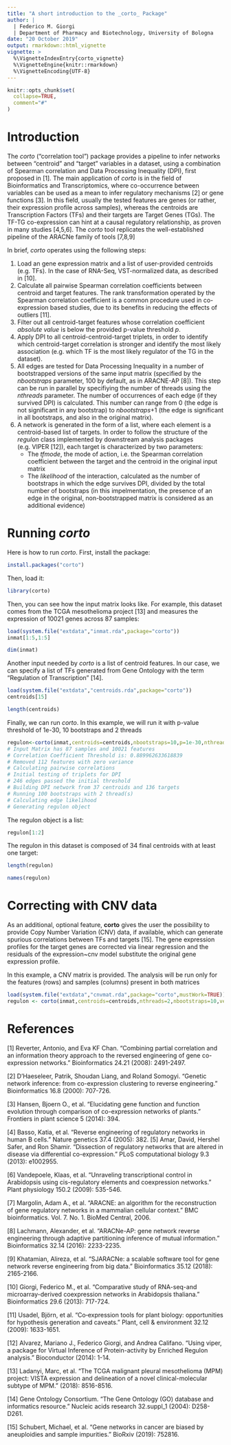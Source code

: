 ```yaml
---
title: "A short introduction to the _corto_ Package"
author: | 
  | Federico M. Giorgi
  | Department of Pharmacy and Biotechnology, University of Bologna
date: "20 October 2019"
output: rmarkdown::html_vignette
vignette: >
  %\VignetteIndexEntry{corto_vignette}
  %\VignetteEngine{knitr::rmarkdown}
  %\VignetteEncoding{UTF-8}
---
```

```r
knitr::opts_chunk$set(
  collapse=TRUE,
  comment="#"
)
```

# Introduction
The _corto_ ("correlation tool") package provides a pipeline to infer networks between "centroid" and "target" variables in a dataset, using a combination of Spearman correlation and Data Processing Inequality (DPI), first proposed in [1]. The main application of _corto_ is in the field of Bioinformatics and Transcriptomics, where co-occurrence between variables can be used as a mean to infer regulatory mechanisms [2] or gene functions [3]. In this field, usually the tested features are genes (or rather, their expression profile across samples), whereas the centroids are Transcription Factors (TFs) and their targets are Target Genes (TGs). The TF-TG co-expression can hint at a causal regulatory relationship, as proven in many studies [4,5,6]. The _corto_ tool replicates the well-established pipeline of the ARACNe family of tools [7,8,9]

In brief, _corto_ operates using the following steps:

1. Load an gene expression matrix and a list of user-provided centroids (e.g. TFs). In the case of RNA-Seq, VST-normalized data, as described in [10].
2. Calculate all pairwise Spearman correlation coefficients between centroid and target features. The rank transformation operated by the Spearman correlation coefficient is a common procedure used in co-expression based studies, due to its benefits in reducing the effects of outliers [11].
3. Filter out all centroid-target features whose correlation coefficient _absolute value_ is below the provided p-value threshold _p_.
4. Apply DPI to all centroid-centroid-target triplets, in order to identify which centroid-target correlation is stronger and identify the most likely association (e.g. which TF is the most likely regulator of the TG in the dataset).
5. All edges are tested for Data Processing Inequality in a number of bootstrapped versions of the same input matrix (specified by the _nbootstraps_ parameter, 100 by default, as in ARACNE-AP [8]). This step can be run in parallel by specifiying the number of threads using the _nthreads_ parameter. The number of occurrences of each edge (if they survived DPI) is calculated. This number can range from 0 (the edge is not significant in any bootstrap) to _nbootstraps_+1 (the edge is significant in all bootstraps, and also in the original matrix).
6. A network is generated in the form of a list, where each element is a centroid-based list of targets. In order to follow the structure of the _regulon_ class implemented by downstream analysis packages (e.g. VIPER [12]), each target is characterized by two parameters:
    + The _tfmode_, the mode of action, i.e. the Spearman correlation coefficient between the target and the centroid in the original input matrix
    + The _likelihood_ of the interaction, calculated as the number of bootstraps in which the edge survives DPI, divided by the total number of bootstraps (in this impelmentation, the presence of an edge in the original, non-bootstrapped matrix is considered as an additional evidence)


# Running _corto_
Here is how to run _corto_. First, install the package:
```r
install.packages("corto")
```

Then, load it:
```r
library(corto)
```

Then, you can see how the input matrix looks like. For example, this dataset comes from the TCGA mesothelioma project [13] and measures the expression of 10021 genes across 87 samples:
```r
load(system.file("extdata","inmat.rda",package="corto"))
inmat[1:5,1:5]
```
```r
dim(inmat)
```
Another input needed by _corto_ is a list of centroid features. In our case, we can specify a list of TFs generated from Gene Ontology with the term "Regulation of Transcription" [14].

```r
load(system.file("extdata","centroids.rda",package="corto"))
centroids[15]
```
```r
length(centroids)
```

Finally, we can run _corto_. In this example, we will run it with p-value threshold of 1e-30, 10 bootstraps and 2 threads
```r
regulon<-corto(inmat,centroids=centroids,nbootstraps=10,p=1e-30,nthreads=2)
# Input Matrix has 87 samples and 10021 features
# Correlation Coefficient Threshold is: 0.889962633618839
# Removed 112 features with zero variance
# Calculating pairwise correlations
# Initial testing of triplets for DPI
# 246 edges passed the initial threshold
# Building DPI network from 37 centroids and 136 targets
# Running 100 bootstraps with 2 thread(s)
# Calculating edge likelihood
# Generating regulon object
```

The regulon object is a list:
```r
regulon[1:2]
```

The regulon in this dataset is composed of 34 final centroids with at least one target:
```r
length(regulon)
```
```r
names(regulon)
```

# Correcting with CNV data
As an additional, optional feature, __corto__ gives the user the possibility to provide Copy Number Variation (CNV) data, if available, which can generate spurious correlations between TFs and targets [15]. The gene expression profiles for the target genes are corrected via linear regression and the residuals of the expression~cnv model substitute the original gene expression profile.

In this example, a CNV matrix is provided. The analysis will be run only for the features (rows) and samples (columns) present in both matrices
```r
load(system.file("extdata","cnvmat.rda",package="corto",mustWork=TRUE))
regulon <- corto(inmat,centroids=centroids,nthreads=2,nbootstraps=10,verbose=TRUE,cnvmat=cnvmat,p=0.05)
```

# References
[1] Reverter, Antonio, and Eva KF Chan. "Combining partial correlation and an information theory approach to the reversed engineering of gene co-expression networks." Bioinformatics 24.21 (2008): 2491-2497.

[2] D’Haeseleer, Patrik, Shoudan Liang, and Roland Somogyi. "Genetic network inference: from co-expression clustering to reverse engineering." Bioinformatics 16.8 (2000): 707-726.

[3] Hansen, Bjoern O., et al. "Elucidating gene function and function evolution through comparison of co-expression networks of plants." Frontiers in plant science 5 (2014): 394.

[4] Basso, Katia, et al. "Reverse engineering of regulatory networks in human B cells." Nature genetics 37.4 (2005): 382.
[5] Amar, David, Hershel Safer, and Ron Shamir. "Dissection of regulatory networks that are altered in disease via differential co-expression." PLoS computational biology 9.3 (2013): e1002955.

[6] Vandepoele, Klaas, et al. "Unraveling transcriptional control in Arabidopsis using cis-regulatory elements and coexpression networks." Plant physiology 150.2 (2009): 535-546.

[7] Margolin, Adam A., et al. "ARACNE: an algorithm for the reconstruction of gene regulatory networks in a mammalian cellular context." BMC bioinformatics. Vol. 7. No. 1. BioMed Central, 2006.

[8] Lachmann, Alexander, et al. "ARACNe-AP: gene network reverse engineering through adaptive partitioning inference of mutual information." Bioinformatics 32.14 (2016): 2233-2235.

[9] Khatamian, Alireza, et al. "SJARACNe: a scalable software tool for gene network reverse engineering from big data." Bioinformatics 35.12 (2018): 2165-2166.

[10] Giorgi, Federico M., et al. "Comparative study of RNA-seq-and microarray-derived coexpression networks in Arabidopsis thaliana." Bioinformatics 29.6 (2013): 717-724.

[11] Usadel, Björn, et al. "Co‐expression tools for plant biology: opportunities for hypothesis generation and caveats." Plant, cell & environment 32.12 (2009): 1633-1651.

[12] Alvarez, Mariano J., Federico Giorgi, and Andrea Califano. "Using viper, a package for Virtual Inference of Protein-activity by Enriched Regulon analysis." Bioconductor (2014): 1-14.

[13] Ladanyi, Marc, et al. "The TCGA malignant pleural mesothelioma (MPM) project: VISTA expression and delineation of a novel clinical-molecular subtype of MPM." (2018): 8516-8516.

[14] Gene Ontology Consortium. "The Gene Ontology (GO) database and informatics resource." Nucleic acids research 32.suppl_1 (2004): D258-D261.

[15] Schubert, Michael, et al. "Gene networks in cancer are biased by aneuploidies and sample impurities." BioRxiv (2019): 752816.
